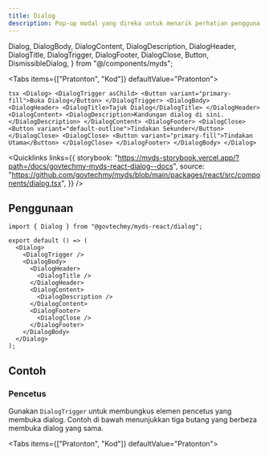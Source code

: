 ```yaml
---
title: Dialog
description: Pop-up modal yang direka untuk menarik perhatian pengguna untuk tindakan atau mesej penting. Ia terdiri daripada tiga komponen utama, iaitu Header, Content, dan Footer.
---
```


  Dialog,
  DialogBody,
  DialogContent,
  DialogDescription,
  DialogHeader,
  DialogTitle,
  DialogTrigger,
  DialogFooter,
  DialogClose,
  Button,
  DismissibleDialog,
} from "@/components/myds";

<Tabs items={["Pratonton", "Kod"]} defaultValue="Pratonton">
  <Tab value="Pratonton" className="not-prose flex justify-center">
    <Dialog>
      <DialogTrigger asChild>
        <Button variant="primary-fill">Buka Dialog</Button>
      </DialogTrigger>
      <DialogBody>
        <DialogHeader>
          <DialogTitle>Tajuk Dialog</DialogTitle>
        </DialogHeader>
        <DialogContent>
          <DialogDescription>Kandungan dialog di sini.</DialogDescription>
        </DialogContent>
        <DialogFooter>
          <DialogClose>
            <Button variant="default-outline">Tindakan Sekunder</Button>
          </DialogClose>
          <DialogClose>
            <Button variant="primary-fill">Tindakan Utama</Button>
          </DialogClose>
        </DialogFooter>
      </DialogBody>
    </Dialog>
  </Tab>
  <Tab value="Kod">
    ```tsx
    <Dialog>
      <DialogTrigger asChild>
        <Button variant="primary-fill">Buka Dialog</Button>
      </DialogTrigger>
      <DialogBody>
        <DialogHeader>
          <DialogTitle>Tajuk Dialog</DialogTitle>
        </DialogHeader>
        <DialogContent>
          <DialogDescription>Kandungan dialog di sini.</DialogDescription>
        </DialogContent>
        <DialogFooter>
          <DialogClose>
            <Button variant="default-outline">Tindakan Sekunder</Button>
          </DialogClose>
          <DialogClose>
            <Button variant="primary-fill">Tindakan Utama</Button>
          </DialogClose>
        </DialogFooter>
      </DialogBody>
    </Dialog>
    ```
  </Tab>
</Tabs>

<Quicklinks
  links={{
    storybook:
      "https://myds-storybook.vercel.app/?path=/docs/govtechmy-myds-react-dialog--docs",
    source:
      "https://github.com/govtechmy/myds/blob/main/packages/react/src/components/dialog.tsx",
  }}
/>

## Penggunaan

```tsx copy
import { Dialog } from "@govtechmy/myds-react/dialog";
```

```tsx copy
export default () => (
  <Dialog>
    <DialogTrigger />
    <DialogBody>
      <DialogHeader>
        <DialogTitle />
      </DialogHeader>
      <DialogContent>
        <DialogDescription />
      </DialogContent>
      <DialogFooter>
        <DialogClose />
      </DialogFooter>
    </DialogBody>
  </Dialog>
);
```

## Contoh

### Pencetus

Gunakan `DialogTrigger` untuk membungkus elemen pencetus yang membuka dialog. Contoh di bawah menunjukkan tiga butang yang berbeza membuka dialog yang sama.

<Tabs items={["Pratonton", "Kod"]} defaultValue="Pratonton">
  <Tab value="Pratonton">
    <div className="not-prose flex flex-col items-center gap-3">
      <Dialog>
        <DialogTrigger asChild>
          <Button variant="primary-fill">Buka Dialog 1</Button>
        </DialogTrigger>
        <DialogTrigger asChild>
          <Button variant="primary-outline">Buka Dialog 2</Button>
        </DialogTrigger>
        <DialogTrigger asChild>
          <Button variant="primary-ghost">Buka Dialog 3</Button>
        </DialogTrigger>

      <DialogBody>
        <DialogHeader>
          <DialogTitle>Tajuk Dialog</DialogTitle>
        </DialogHeader>
        <DialogContent>
          <DialogDescription>Kandungan dialog di sini.</DialogDescription>
        </DialogContent>
        <DialogFooter>
          <DialogClose>
            <Button variant="default-outline">Tindakan Sekunder</Button>
          </DialogClose>
          <DialogClose>
            <Button variant="primary-fill">Tindakan Utama</Button>
          </DialogClose>
        </DialogFooter>
      </DialogBody>
    </Dialog>
    </div>

  </Tab>
  <Tab value="Kod">
    ```tsx
    <Dialog>
      <DialogTrigger asChild>
        <Button variant="primary-fill">Buka Dialog 1</Button>
      </DialogTrigger>
      <DialogTrigger asChild>
        <Button variant="primary-outline">Buka Dialog 2</Button>
      </DialogTrigger>
      <DialogTrigger asChild>
        <Button variant="primary-ghost">Buka Dialog 3</Button>
      </DialogTrigger>

      <DialogBody>
        <DialogHeader>
          <DialogTitle>Tajuk Dialog</DialogTitle>
        </DialogHeader>
        <DialogContent>
          <DialogDescription>Kandungan dialog di sini.</DialogDescription>
        </DialogContent>
        <DialogFooter>
          <DialogClose>
            <Button variant="default-outline">Tindakan Sekunder</Button>
          </DialogClose>
          <DialogClose>
            <Button variant="primary-fill">Tindakan Utama</Button>
          </DialogClose>
        </DialogFooter>
      </DialogBody>
    </Dialog>
    ```

  </Tab>
</Tabs>

### Keadaan Tidak Terkawal vs Terkawal

Untuk menggunakan dialog dalam keadaan tidak terkawal, tetapkan prop `defaultOpen` kepada keadaan awal dialog.

Untuk menggunakan dialog dalam keadaan terkawal, gunakan prop `open` dan `onOpenChange` untuk mengendalikan keadaan secara programatik.

<Tabs items={["Pratonton", "Kod"]} defaultValue="Pratonton">
  <Tab value="Pratonton">
    <div className="not-prose flex flex-col gap-3 items-center">
        <div>
            Tidak Terkawal
            <Dialog defaultOpen={false}>
              <DialogTrigger asChild>
                <Button variant="primary-fill">Buka Dialog (Tidak Terkawal)</Button>
              </DialogTrigger>
      
            <DialogBody>
              <DialogHeader>
                <DialogTitle>Tajuk Dialog</DialogTitle>
              </DialogHeader>
              <DialogContent>
                <DialogDescription>Kandungan dialog di sini.</DialogDescription>
              </DialogContent>
              <DialogFooter>
                <DialogClose>
                  <Button variant="default-outline">Tindakan Sekunder</Button>
                </DialogClose>
                <DialogClose>
                  <Button variant="primary-fill">Tindakan Utama</Button>
                </DialogClose>
              </DialogFooter>
            </DialogBody>
          </Dialog>
        </div>
        <div>
            Terkawal
            <Dialog open={false}>
              <DialogTrigger asChild>
                <Button variant="primary-fill">Buka Dialog (Terkawal)</Button>
              </DialogTrigger>
      
            <DialogBody>
              <DialogHeader>
                <DialogTitle>Tajuk Dialog</DialogTitle>
              </DialogHeader>
              <DialogContent>
                <DialogDescription>Kandungan dialog di sini.</DialogDescription>
              </DialogContent>
              <DialogFooter>
                <DialogClose>
                  <Button variant="default-outline">Tindakan Sekunder</Button>
                </DialogClose>
                <DialogClose>
                  <Button variant="primary-fill">Tindakan Utama</Button>
                </DialogClose>
              </DialogFooter>
            </DialogBody>
          </Dialog>
        </div>
    </div>

  </Tab>
  <Tab value="Kod">
    ```tsx
    // Keadaan tidak terkawal
    <Dialog defaultOpen={false}>
      <DialogTrigger asChild>
        <Button variant="primary-fill">Buka Dialog (Tidak Terkawal)</Button>
      </DialogTrigger>
      <DialogBody>
        <DialogHeader>
          <DialogTitle>Tajuk Dialog</DialogTitle>
        </DialogHeader>
        <DialogContent>
          <DialogDescription>Kandungan dialog di sini.</DialogDescription>
        </DialogContent>
        <DialogFooter>
          <DialogClose>
            <Button variant="default-outline">Tindakan Sekunder</Button>
          </DialogClose>
          <DialogClose>
            <Button variant="primary-fill">Tindakan Utama</Button>
          </DialogClose>
        </DialogFooter>
      </DialogBody>
    </Dialog>

    // Keadaan terkawal
    <Dialog open={false}>
      <DialogTrigger asChild>
        <Button variant="primary-fill">Buka Dialog (Terkawal)</Button>
      </DialogTrigger>
      <DialogBody>
        <DialogHeader>
          <DialogTitle>Tajuk Dialog</DialogTitle>
        </DialogHeader>
        <DialogContent>
          <DialogDescription>Kandungan dialog di sini.</DialogDescription>
        </DialogContent>
        <DialogFooter>
          <DialogClose>
            <Button variant="default-outline">Tindakan Sekunder</Button>
          </DialogClose>
          <DialogClose>
            <Button variant="primary-fill">Tindakan Utama</Button>
          </DialogClose>
        </DialogFooter>
      </DialogBody>
    </Dialog>
    ```

  </Tab>
</Tabs>

### Boleh Ditutup

Untuk menghalang pengguna daripada menutup dialog, tetapkan prop `dismissible` kepada `false` pada `DialogBody`. Secara lalai, dialog boleh ditutup.

Anda boleh melampirkan fungsi panggilan balik kepada prop `onDismiss` untuk mengendalikan acara penutupan.

<Tabs items={["Pratonton", "Kod"]} defaultValue="Pratonton">
  <Tab value="Pratonton">
    <div className="not-prose space-y-2 flex flex-col items-center">
      <DismissibleDialog />

    </div>

  </Tab>
  <Tab value="Kod">
    ```tsx
    <Dialog>
      <DialogTrigger asChild>
        <Button variant="primary-fill">Buka Dialog (Tidak Terkawal)</Button>
      </DialogTrigger>

      <DialogBody
        dismissible={true}
        onDismiss={() => alert("Dialog ditutup...")}
      >
        <DialogHeader>
          <DialogTitle>Tajuk Dialog</DialogTitle>
        </DialogHeader>
        <DialogContent>
          <DialogDescription>Kandungan dialog di sini.</DialogDescription>
        </DialogContent>
        <DialogFooter>
          <DialogClose>
            <Button variant="default-outline">Tindakan Sekunder</Button>
          </DialogClose>
          <DialogClose>
            <Button variant="primary-fill">Tindakan Utama</Button>
          </DialogClose>
        </DialogFooter>
      </DialogBody>
    </Dialog>
    ```

  </Tab>
</Tabs>

### Sempadan

Sempadan boleh ditambah pada `DialogHeader` dan `DialogFooter` dengan menetapkan prop `border` kepada `true`.

<Tabs items={["Pratonton", "Kod"]} defaultValue="Pratonton">
  <Tab value="Pratonton">
    <div className="not-prose flex justify-center">
     <Dialog>
      <DialogTrigger asChild>
        <Button variant="primary-fill">Buka Dialog Bersempadan</Button>
      </DialogTrigger>

      <DialogBody>
        <DialogHeader border>
          <DialogTitle>Tajuk Dialog</DialogTitle>
        </DialogHeader>
        <DialogContent>
          <DialogDescription>Kandungan dialog di sini.</DialogDescription>
        </DialogContent>
        <DialogFooter border>
          <DialogClose>
            <Button variant="default-outline">Tindakan Sekunder</Button>
          </DialogClose>
          <DialogClose>
            <Button variant="primary-fill">Tindakan Utama</Button>
          </DialogClose>
        </DialogFooter>
      </DialogBody>
    </Dialog>
    </div>

  </Tab>
  <Tab value="Kod">
    ```tsx
    <Dialog>
      <DialogTrigger asChild>
        <Button variant="primary-fill">Buka Dialog Bersempadan</Button>
      </DialogTrigger>
      <DialogBody>
        <DialogHeader border>
          <DialogTitle>Tajuk Dialog</DialogTitle>
        </DialogHeader>
        <DialogContent>
          <DialogDescription>Kandungan dialog di sini.</DialogDescription>
        </DialogContent>
        <DialogFooter border>
          <DialogClose>
            <Button variant="default-outline">Tindakan Sekunder</Button>
          </DialogClose>
          <DialogClose>
            <Button variant="primary-fill">Tindakan Utama</Button>
          </DialogClose>
        </DialogFooter>
      </DialogBody>
    </Dialog>
    ```

  </Tab>
</Tabs>

### Penjajaran

Anda boleh menetapkan `align` pada `DialogFooter` untuk menjajarkan anak kepada `start`, `end`, atau `full` lebar dialog. Secara lalai, penjajaran ditetapkan kepada `end`.

<Tabs items={["Pratonton", "Kod"]} defaultValue="Pratonton">
  <Tab value="Pratonton">
    <div className="not-prose flex justify-center gap-3">
      <div>
        Mula
        <Dialog>
          <DialogTrigger asChild>
            <Button variant="primary-fill">Jajarkan Dialog (mula)</Button>
          </DialogTrigger>
          <DialogBody>
            <DialogHeader border>
              <DialogTitle>Tajuk Dialog</DialogTitle>
            </DialogHeader>
            <DialogContent>
              <DialogDescription>Kandungan dialog di sini.</DialogDescription>
            </DialogContent>
            <DialogFooter border align="start">
              <DialogClose>
                <Button variant="default-outline">Tindakan Sekunder</Button>
              </DialogClose>
              <DialogClose>
                <Button variant="primary-fill">Tindakan Utama</Button>
              </DialogClose>
            </DialogFooter>
          </DialogBody>
        </Dialog>
      </div>
      <div>
        Penuh
        <Dialog>
          <DialogTrigger asChild>
            <Button variant="primary-fill">Jajarkan Dialog (penuh)</Button>
          </DialogTrigger>
          <DialogBody>
            <DialogHeader border>
              <DialogTitle>Tajuk Dialog</DialogTitle>
            </DialogHeader>
            <DialogContent>
              <DialogDescription>Kandungan dialog di sini.</DialogDescription>
            </DialogContent>
            <DialogFooter border align="full">
              <DialogClose asChild>
                <Button variant="default-outline">Tindakan Sekunder</Button>
              </DialogClose>
              <DialogClose asChild>
                <Button variant="primary-fill">Tindakan Utama</Button>
              </DialogClose>
            </DialogFooter>
          </DialogBody>
        </Dialog>
      </div>
      <div>
        Akhir
        <Dialog>
          <DialogTrigger asChild>
            <Button variant="primary-fill">Jajarkan Dialog (akhir)</Button>
          </DialogTrigger>
          <DialogBody>
            <DialogHeader border>
              <DialogTitle>Tajuk Dialog</DialogTitle>
            </DialogHeader>
            <DialogContent>
              <DialogDescription>Kandungan dialog di sini.</DialogDescription>
            </DialogContent>
            <DialogFooter border align="end">
              <DialogClose asChild>
                <Button variant="default-outline">Tindakan Sekunder</Button>
              </DialogClose>
              <DialogClose asChild>
                <Button variant="primary-fill">Tindakan Utama</Button>
              </DialogClose>
            </DialogFooter>
          </DialogBody>
        </Dialog>
      </div>
    </div>

  </Tab>
  <Tab value="Kod">
```tsx
// Mula
<Dialog>
  <DialogTrigger asChild>
    <Button variant="primary-fill">Jajarkan Dialog (mula)</Button>
  </DialogTrigger>
  <DialogBody>
    <DialogHeader border>
      <DialogTitle>Tajuk Dialog</DialogTitle>
    </DialogHeader>
    <DialogContent>
      <DialogDescription>Kandungan dialog di sini.</DialogDescription>
    </DialogContent>
    <DialogFooter border align="start">
      <DialogClose>
        <Button variant="default-outline">Tindakan Sekunder</Button>
      </DialogClose>
      <DialogClose>
        <Button variant="primary-fill">Tindakan Utama</Button>
      </DialogClose>
    </DialogFooter>
  </DialogBody>
</Dialog>

// Penuh

<Dialog>
  <DialogTrigger asChild>
    <Button variant="primary-fill">Jajarkan Dialog (penuh)</Button>
  </DialogTrigger>
  <DialogBody>
    <DialogHeader border>
      <DialogTitle>Tajuk Dialog</DialogTitle>
    </DialogHeader>
    <DialogContent>
      <DialogDescription>Kandungan dialog di sini.</DialogDescription>
    </DialogContent>
    <DialogFooter border align="full">
      <DialogClose>
        <Button variant="default-outline">Tindakan Sekunder</Button>
      </DialogClose>
      <DialogClose>
        <Button variant="primary-fill">Tindakan Utama</Button>
      </DialogClose>
    </DialogFooter>
  </DialogBody>
</Dialog>

// Akhir

<Dialog>
  <DialogTrigger asChild>
    <Button variant="primary-fill">Jajarkan Dialog (akhir)</Button>
  </DialogTrigger>
  <DialogBody>
    <DialogHeader border>
      <DialogTitle>Tajuk Dialog</DialogTitle>
    </DialogHeader>
    <DialogContent>
      <DialogDescription>Kandungan dialog di sini.</DialogDescription>
    </DialogContent>
    <DialogFooter border align="end">
      <DialogClose>
        <Button variant="default-outline">Tindakan Sekunder</Button>
      </DialogClose>
      <DialogClose>
        <Button variant="primary-fill">Tindakan Utama</Button>
      </DialogClose>
    </DialogFooter>
  </DialogBody>
</Dialog>
```

  </Tab>
</Tabs>

### Tindakan

Anda boleh menambah tindakan khas pada dialog dengan menggunakan prop `action` pada `DialogFooter`.

<Tabs items={["Pratonton", "Kod"]} defaultValue="Pratonton">
  <Tab value="Pratonton">
    <div className="not-prose flex justify-center gap-3">
    <Dialog>
      <DialogTrigger asChild>
        <Button variant="primary-fill">Dialog Tindakan Tambahan</Button>
      </DialogTrigger>
      <DialogBody>
        <DialogHeader border>
          <DialogTitle>Tajuk Dialog</DialogTitle>
        </DialogHeader>
        <DialogContent>
          <DialogDescription>Kandungan dialog di sini.</DialogDescription>
        </DialogContent>
        <DialogFooter action={<Button variant="primary-ghost">Tertiary</Button>}>
          <DialogClose asChild>
            <Button variant="default-outline">Tindakan Sekunder</Button>
          </DialogClose>
          <DialogClose asChild>
            <Button variant="primary-fill">Tindakan Utama</Button>
          </DialogClose>
        </DialogFooter>
      </DialogBody>
    </Dialog>
    </div>

  </Tab>
  <Tab value="Kod">
```tsx
  <Dialog>
    <DialogTrigger asChild>
      <Button variant="primary-fill">Dialog Tindakan Tambahan</Button>
    </DialogTrigger>
    <DialogBody>
      <DialogHeader border>
        <DialogTitle>Tajuk Dialog</DialogTitle>
      </DialogHeader>
      <DialogContent>
        <DialogDescription>Kandungan dialog di sini.</DialogDescription>
      </DialogContent>
      <DialogFooter action={<Button variant="primary-ghost">Tertiary</Button>}>
        <DialogClose asChild>
          <Button variant="default-outline">Tindakan Sekunder</Button>
        </DialogClose>
        <DialogClose asChild>
          <Button variant="primary-fill">Tindakan Utama</Button>
        </DialogClose>
      </DialogFooter>
    </DialogBody>
  </Dialog>
```
  </Tab>
</Tabs>

## Props

### Dialog

<TypeTable
  type={{
    open: {
      description: "Keadaan dialog (terkawal)",
      type: "boolean",
      default: "false",
    },
    defaultOpen: {
      description: "Keadaan awal dialog (tidak terkawal)",
      type: "boolean",
      default: "false",
    },
    onOpenChange: {
      description: "Pendengar acara perubahan (terkawal)",
      type: "(open: boolean) => void",
    },
  }}
/>

### DialogBody

<TypeTable
  type={{
    dismissible: {
      description: "Sama ada dialog boleh ditutup",
      type: "boolean",
      default: "true",
    },
    onDismiss: {
      description: "Pendengar acara perubahan untuk acara penutupan",
      type: "() => void",
    },
  }}
/>

### DialogHeader

<TypeTable
  type={{
    border: {
      description: "Sama ada header dialog mempunyai sempadan",
      type: "boolean",
      default: "false",
    },
  }}
/>

### DialogFooter

<TypeTable
  type={{
    border: {
      description: "Sama ada footer dialog mempunyai sempadan",
      type: "boolean",
      default: "false",
    },
    align: {
      description: "Menjajarkan susun atur kandungan",
      type: "start | end | full",
      default: "end",
    },
    action: {
      description: "Tindakan tambahan yang ditambah pada footer",
      type: "ReactNode",
    },
  }}
/>
